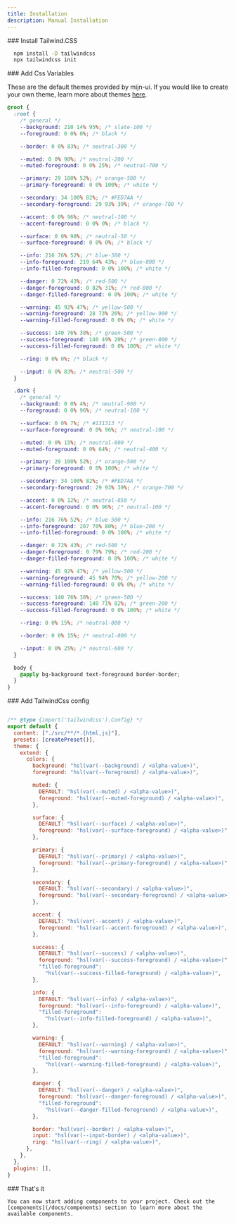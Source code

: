```yaml
---
title: Installation
description: Manual Installation
---
```



<Steps>

<Step>
### Install Tailwind.CSS

```bash title="Terminal"
  npm install -D tailwindcss
  npx tailwindcss init
```
</Step>

<Step>
### Add Css Variables

These are the default themes provided by mijn-ui. If you would like to create your own theme, learn more about themes [here](/docs/theming).

```css title="Css"
@root {
  :root {
    /* general */
    --background: 210 14% 95%; /* slate-100 */
    --foreground: 0 0% 0%; /* black */

    --border: 0 0% 83%; /* neutral-300 */

    --muted: 0 0% 90%; /* neutral-200 */
    --muted-foreground: 0 0% 25%; /* neutral-700 */

    --primary: 29 100% 52%; /* orange-500 */
    --primary-foreground: 0 0% 100%; /* white */

    --secondary: 34 100% 82%; /* #FED7AA */
    --secondary-foreground: 29 93% 39%; /* orange-700 */

    --accent: 0 0% 96%; /* neutral-100 */
    --accent-foreground: 0 0% 0%; /* black */

    --surface: 0 0% 98%; /* neutral-50 */
    --surface-foreground: 0 0% 0%; /* black */

    --info: 216 76% 52%; /* blue-500 */
    --info-foreground: 219 64% 43%; /* blue-800 */
    --info-filled-foreground: 0 0% 100%; /* white */

    --danger: 0 72% 43%; /* red-500 */
    --danger-foreground: 0 82% 31%; /* red-800 */
    --danger-filled-foreground: 0 0% 100%; /* white */

    --warning: 45 92% 47%; /* yellow-500 */
    --warning-foreground: 28 73% 26%; /* yellow-900 */
    --warning-filled-foreground: 0 0% 0%; /* white */

    --success: 140 76% 38%; /* green-500 */
    --success-foreground: 140 49% 20%; /* green-800 */
    --success-filled-foreground: 0 0% 100%; /* white */

    --ring: 0 0% 0%; /* black */

    --input: 0 0% 83%; /* neutral-500 */
  }

  .dark {
    /* general */
    --background: 0 0% 4%; /* neutral-900 */
    --foreground: 0 0% 96%; /* neutral-100 */

    --surface: 0 0% 7%; /* #131313 */
    --surface-foreground: 0 0% 96%; /* neutral-100 */

    --muted: 0 0% 15%; /* neutral-800 */
    --muted-foreground: 0 0% 64%; /* neutral-400 */

    --primary: 29 100% 52%; /* orange-500 */
    --primary-foreground: 0 0% 100%; /* white */

    --secondary: 34 100% 82%; /* #FED7AA */
    --secondary-foreground: 29 93% 39%; /* orange-700 */

    --accent: 0 0% 12%; /* neutral-850 */
    --accent-foreground: 0 0% 96%; /* neutral-100 */

    --info: 216 76% 52%; /* blue-500 */
    --info-foreground: 207 70% 80%; /* blue-200 */
    --info-filled-foreground: 0 0% 100%; /* white */

    --danger: 0 72% 43%; /* red-500 */
    --danger-foreground: 0 79% 79%; /* red-200 */
    --danger-filled-foreground: 0 0% 100%; /* white */

    --warning: 45 92% 47%; /* yellow-500 */
    --warning-foreground: 45 94% 70%; /* yellow-200 */
    --warning-filled-foreground: 0 0% 0%; /* white */

    --success: 140 76% 38%; /* green-500 */
    --success-foreground: 140 71% 82%; /* green-200 */
    --success-filled-foreground: 0 0% 100%; /* white */

    --ring: 0 0% 15%; /* neutral-800 */

    --border: 0 0% 15%; /* neutral-800 */

    --input: 0 0% 25%; /* neutral-600 */
  }

  body {
    @apply bg-background text-foreground border-border;
  }
}
```

</Step>

<Step>
### Add TailwindCss config
  
  ```js title="tailwind.config.js"

/** @type {import('tailwindcss').Config} */
export default {
    content: ["./src/**/*.{html,js}"],
    presets: [createPreset()],
    theme: {
      extend: {
        colors: {
          background: "hsl(var(--background) / <alpha-value>)",
          foreground: "hsl(var(--foreground) / <alpha-value>)",

          muted: {
            DEFAULT: "hsl(var(--muted) / <alpha-value>)",
            foreground: "hsl(var(--muted-foreground) / <alpha-value>)",
          },

          surface: {
            DEFAULT: "hsl(var(--surface) / <alpha-value>)",
            foreground: "hsl(var(--surface-foreground) / <alpha-value>)",
          },

          primary: {
            DEFAULT: "hsl(var(--primary) / <alpha-value>)",
            foreground: "hsl(var(--primary-foreground) / <alpha-value>)",
          },

          secondary: {
            DEFAULT: "hsl(var(--secondary) / <alpha-value>)",
            foreground: "hsl(var(--secondary-foreground) / <alpha-value>)",
          },

          accent: {
            DEFAULT: "hsl(var(--accent) / <alpha-value>)",
            foreground: "hsl(var(--accent-foreground) / <alpha-value>)",
          },

          success: {
            DEFAULT: "hsl(var(--success) / <alpha-value>)",
            foreground: "hsl(var(--success-foreground) / <alpha-value>)",
            "filled-foreground":
              "hsl(var(--success-filled-foreground) / <alpha-value>)",
          },

          info: {
            DEFAULT: "hsl(var(--info) / <alpha-value>)",
            foreground: "hsl(var(--info-foreground) / <alpha-value>)",
            "filled-foreground":
              "hsl(var(--info-filled-foreground) / <alpha-value>)",
          },

          warning: {
            DEFAULT: "hsl(var(--warning) / <alpha-value>)",
            foreground: "hsl(var(--warning-foreground) / <alpha-value>)",
            "filled-foreground":
              "hsl(var(--warning-filled-foreground) / <alpha-value>)",
          },

          danger: {
            DEFAULT: "hsl(var(--danger) / <alpha-value>)",
            foreground: "hsl(var(--danger-foreground) / <alpha-value>)",
            "filled-foreground":
              "hsl(var(--danger-filled-foreground) / <alpha-value>)",
          },

          border: "hsl(var(--border) / <alpha-value>)",
          input: "hsl(var(--input-border) / <alpha-value>)",
          ring: "hsl(var(--ring) / <alpha-value>)",
        },
      },
    },
    plugins: [],
}

  ```
</Step>


  <Step>
    ### That's it

    You can now start adding components to your project. Check out the [components](/docs/components) section to learn more about the available components.

  </Step>
</Steps>
